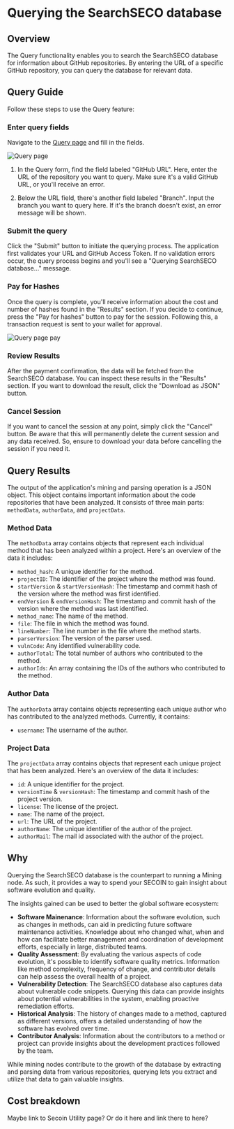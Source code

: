 
# Querying the SearchSECO database

## Overview

The Query functionality enables you to search the SearchSECO database for information
about GitHub repositories. By entering the URL of a specific GitHub repository,
you can query the database for relevant data.

## Query Guide

Follow these steps to use the Query feature:

<Steps>

### Enter query fields

Navigate to the [Query page](https://dao.secureseco.org/query) and fill in the fields.

![Query page](/img/query-page.png)

1. In the Query form, find the field labeled "GitHub URL". Here, enter the URL of the
   repository you want to query. Make sure it's a valid GitHub URL, or you'll receive an error.

2. Below the URL field, there's another field labeled "Branch". Input
   the branch you want to query here. If it's the branch doesn't exist, an error
   message will be shown.

### Submit the query

Click the "Submit" button to initiate the querying process. The application first
validates your URL and GitHub Access Token. If no validation errors occur, the
query process begins and you'll see a "Querying SearchSECO database..." message.

### Pay for Hashes

Once the query is complete, you'll receive information about the cost and number
of hashes found in the "Results" section. If you decide to continue, press the "Pay for hashes"
button to pay for the session. Following this, a transaction request is sent to your wallet for approval.

![Query page pay](/img/query-page-pay.png)

### Review Results

After the payment confirmation, the data will be fetched from the SearchSECO database.
You can inspect these results in the "Results" section. If you want to download the result,
click the "Download as JSON" button.

### Cancel Session

If you want to cancel the session at any point, simply click the "Cancel" button.
Be aware that this will permanently delete the current session and any data received.
So, ensure to download your data before cancelling the session if you need it.

</Steps>

## Query Results

The output of the application's mining and parsing operation is a JSON object. This object contains important information about the code repositories that have been analyzed. It consists of three main parts: `methodData`, `authorData`, and `projectData`.

### Method Data

The `methodData` array contains objects that represent each individual method that has been analyzed within a project. Here's an overview of the data it includes:

- `method_hash`: A unique identifier for the method.
- `projectID`: The identifier of the project where the method was found.
- `startVersion` & `startVersionHash`: The timestamp and commit hash of the version where the method was first identified.
- `endVersion` & `endVersionHash`: The timestamp and commit hash of the version where the method was last identified.
- `method_name`: The name of the method.
- `file`: The file in which the method was found.
- `lineNumber`: The line number in the file where the method starts.
- `parserVersion`: The version of the parser used.
- `vulnCode`: Any identified vulnerability code.
- `authorTotal`: The total number of authors who contributed to the method.
- `authorIds`: An array containing the IDs of the authors who contributed to the method.

### Author Data

The `authorData` array contains objects representing each unique author who has contributed to the analyzed methods. Currently, it contains:

- `username`: The username of the author.

### Project Data

The `projectData` array contains objects that represent each unique project that has been analyzed. Here's an overview of the data it includes:

- `id`: A unique identifier for the project.
- `versionTime` & `versionHash`: The timestamp and commit hash of the project version.
- `license`: The license of the project.
- `name`: The name of the project.
- `url`: The URL of the project.
- `authorName`: The unique identifier of the author of the project.
- `authorMail`: The mail id associated with the author of the project.

## Why

Querying the SearchSECO database is the counterpart to running a Mining node. As such,
it provides a way to spend your SECOIN to gain insight about software evolution and quality.

The insights gained can be used to better the global software ecosystem:

- **Software Mainenance**: Information about the software evolution, such as changes
  in methods, can aid in predicting future software maintenance activities. Knowledge
  about who changed what, when and how can facilitate better management and coordination
  of development efforts, especially in large, distributed teams.
- **Quality Assessment**: By evaluating the various aspects of code evolution, it's
  possible to identify software quality metrics. Information like method complexity,
  frequency of change, and contributor details can help assess the overall health of a project.
- **Vulnerability Detection**: The SearchSECO database also captures data about vulnerable code snippets.
  Querying this data can provide insights about potential vulnerabilities in the system,
  enabling proactive remediation efforts.
- **Historical Analysis**: The history of changes made to a method, captured as
  different versions, offers a detailed understanding of how the software has evolved
  over time.
- **Contributor Analysis**: Information about the contributors to a method or project
  can provide insights about the development practices followed by the team.

While mining nodes contribute to the growth of the database by extracting and parsing
data from various repositories, querying lets you extract and utilize that data to
gain valuable insights.

## Cost breakdown

Maybe link to Secoin Utility page? Or do it here and link there to here?
